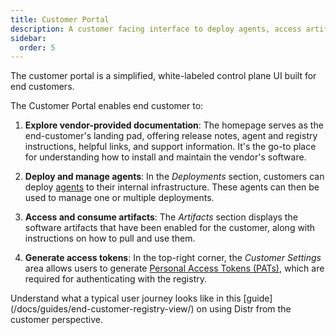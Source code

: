 ```yaml
---
title: Customer Portal
description: A customer facing interface to deploy agents, access artifacts, and manage their self-managed software deployments with vendor guidance.
sidebar:
  order: 5
---
```



The customer portal is a simplified, white-labeled control plane UI built for end customers.

<ThemeImage
  lightSrc="/src/assets/docs/product/vendor-portal/customer-portal-light.png"
  darkSrc="/src/assets/docs/product/vendor-portal/customer-portal-dark.png"
  alt="Deployments interface"
/>

The Customer Portal enables end customer to:

1. **Explore vendor-provided documentation**: The homepage serves as the end-customer's landing pad, offering release notes, agent and registry instructions, helpful links, and support information. It's the go-to place for understanding how to install and maintain the vendor's software.

2. **Deploy and manage agents**: In the _Deployments_ section, customers can deploy [agents](/docs/product/agents/) to their internal infrastructure. These agents can then be used to manage one or multiple deployments.

3. **Access and consume artifacts**: The _Artifacts_ section displays the software artifacts that have been enabled for the customer, along with instructions on how to pull and use them.

4. **Generate access tokens**: In the top-right corner, the _Customer Settings_ area allows users to generate [Personal Access Tokens (PATs)](/docs/integrations/personal-access-token/), which are required for authenticating with the registry.

<Aside type="note">
  Understand what a typical user journey looks like in this
  [guide](/docs/guides/end-customer-registry-view/) on using Distr from the
  customer perspective.
</Aside>
